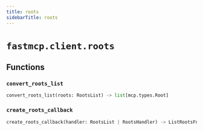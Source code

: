 ---
title: roots
sidebarTitle: roots
---

# `fastmcp.client.roots`

## Functions

### `convert_roots_list` <sup><a href="https://github.com/jlowin/fastmcp/blob/main/src/fastmcp/client/roots.py#L19" target="_blank"><Icon icon="github" style="width: 14px; height: 14px;" /></a></sup>

```python
convert_roots_list(roots: RootsList) -> list[mcp.types.Root]
```

### `create_roots_callback` <sup><a href="https://github.com/jlowin/fastmcp/blob/main/src/fastmcp/client/roots.py#L33" target="_blank"><Icon icon="github" style="width: 14px; height: 14px;" /></a></sup>

```python
create_roots_callback(handler: RootsList | RootsHandler) -> ListRootsFnT
```
